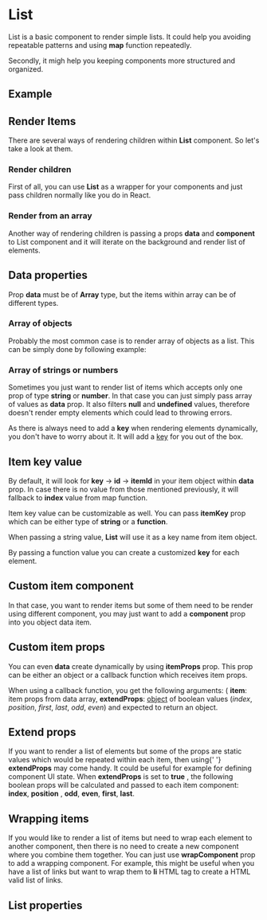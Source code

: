 
# List

List is a basic component to render simple lists. It could help you
avoiding repeatable patterns and using **map** function repeatedly.

Secondly, it migh help you keeping components more structured and
organized.

## Example

<Example />

## Render Items

There are several ways of rendering children within **List** component.
So let's take a look at them.

### Render children

First of all, you can use **List** as a wrapper for
your components and just pass children normally like you do in React.

<RenderChildren />

### Render from an array

Another way of rendering children is passing a props **data** and **component**
to List component and it will iterate on the background and render list
of elements.

<RenderFromArray />

## Data properties

Prop **data** must be of **Array** type, but the items within array can
be of different types.

### Array of objects

Probably the most common case is to render array of objects as a list.
This can be simply done by following example:

<DataArrayFromObjects />

### Array of strings or numbers

Sometimes you just want to render list of items which accepts only one
prop of type **string** or **number**. In that case you can just
simply pass array of values as **data** prop. It also filters **null**
and **undefined** values, therefore doesn't render empty elements
which could lead to throwing errors.

<DataArrayFromStrings />

As there is always need to add a **key** when rendering elements
dynamically, you don't have to worry about it. It will add
a [key](https://reactjs.org/docs/lists-and-keys.html) for you out
of the box.

## Item key value

By default, it will look for **key** &rarr; **id** &rarr; **itemId** in
your item object within **data** prop. In case there is no value from
those mentioned previously, it will fallback to **index** value from map
function.

Item key value can be customizable as well. You can pass **itemKey**
prop which can be either type of **string** or a **function**.

When passing a string value, **List** will use it as a key name from
item object.

<ItemKeyString />

By passing a function value you can create a customized **key** for each
element.

<ItemKeyFunction />

## Custom item component

In that case, you want to render items but some of them need to be
render using different component, you may just want to add a
**component** prop into you object data item.

<Component />

## Custom item props

You can even **data** create dynamically by using **itemProps** prop.
This prop can be either an object or a callback function which receives
item props.

When using a callback function, you get the following arguments: (
**item**: item props from data array, **extendProps**: [object](#extend-props)
of boolean values (_index_, _position_, _first_, _last_, _odd_, _even_)
and expected to return an object.

<ItemProps />

## Extend props

If you want to render a list of elements but some of the props are
static values which would be repeated within each item, then using{' '}
**extendProps** may come handy. It could be useful for example for
defining component UI state. When **extendProps** is set to **true** ,
the following boolean props will be calculated and passed to each item
component: **index**, **position** , **odd**, **even**, **first**,
**last**.

<ExtendProps />

## Wrapping items

If you would like to render a list of items but need to wrap each
element to another component, then there is no need to create a new
component where you combine them together. You can just use
**wrapComponent** prop to add a wrapping component. For example, this
might be useful when you have a list of links but want to wrap them to
**li** HTML tag to create a HTML valid list of links.

<WrapComponent />

## List properties

<Props />

